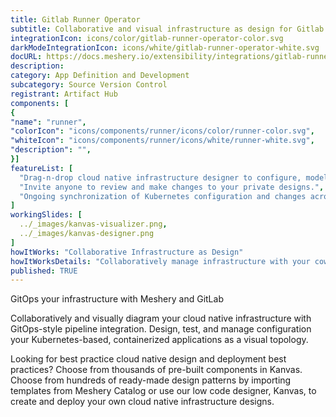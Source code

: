 ```yaml
---
title: Gitlab Runner Operator
subtitle: Collaborative and visual infrastructure as design for Gitlab Runner Operator
integrationIcon: icons/color/gitlab-runner-operator-color.svg
darkModeIntegrationIcon: icons/white/gitlab-runner-operator-white.svg
docURL: https://docs.meshery.io/extensibility/integrations/gitlab-runner-operator
description: 
category: App Definition and Development
subcategory: Source Version Control
registrant: Artifact Hub
components: [
{
"name": "runner",
"colorIcon": "icons/components/runner/icons/color/runner-color.svg",
"whiteIcon": "icons/components/runner/icons/white/runner-white.svg",
"description": "",
}]
featureList: [
  "Drag-n-drop cloud native infrastructure designer to configure, model, and deploy your workloads.",
  "Invite anyone to review and make changes to your private designs.",
  "Ongoing synchronization of Kubernetes configuration and changes across any number of clusters."
]
workingSlides: [
  ../_images/kanvas-visualizer.png,
  ../_images/kanvas-designer.png
]
howItWorks: "Collaborative Infrastructure as Design"
howItWorksDetails: "Collaboratively manage infrastructure with your coworkers synchronously sharing the same designs."
published: TRUE
---
```

<p>
GitOps your infrastructure with Meshery and GitLab
</p>
<p>
    Collaboratively and visually diagram your cloud native infrastructure with GitOps-style pipeline integration. Design, test, and manage configuration your Kubernetes-based, containerized applications as a visual topology.
</p>
<p>
    Looking for best practice cloud native design and deployment best practices? Choose from thousands of pre-built components in Kanvas. Choose from hundreds of ready-made design patterns by importing templates from Meshery Catalog or use our low code designer, Kanvas, to create and deploy your own cloud native infrastructure designs.
</p>
